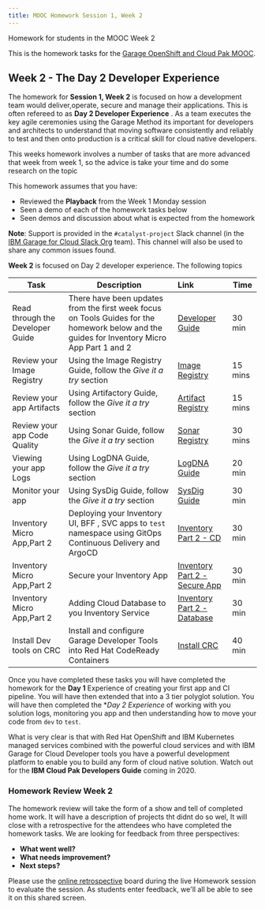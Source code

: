 ```yaml
---
title: MOOC Homework Session 1, Week 2
---
```


<PageDescription>

Homework for students in the MOOC Week 2

</PageDescription>

This is the homework tasks for the [Garage OpenShift and Cloud Pak MOOC](https://www.onlinedigitallearning.com/course/view.php?id=5631).

## Week 2 - The Day 2 Developer Experience

The homework for **Session 1, Week 2** is focused on how a development team would deliver,operate, secure and manage their applications. This is often refereed to as **Day 2 Developer Experience** . As a team executes the key agile ceremonies using the Garage Method its important for developers and architects to understand that moving software consistently and reliably to test and then onto production is a critical skill for cloud native developers.

This weeks homework involves a number of tasks that are more advanced that week from week 1, so the advice is take your time and do some research on the topic

This homework assumes that you have:
 - Reviewed the **Playback** from the Week 1 Monday session
 - Seen a demo of each of the homework tasks below
 - Seen demos and discussion about what is expected from the homework

<InlineNotification>

**Note**: Support is provided in the `#catalyst-project` Slack channel (in the [IBM Garage for Cloud Slack Org](http://ibm-garage.slack.com) team).
This channel will also be used to share any common issues found.

</InlineNotification>

**Week 2** is focused on Day 2 developer experience. The following topics

| Task                            | Description         | Link        | Time    |
| --------------------------------| ------------------  |:----------- |---------|
| Read through the Developer Guide| There have been updates from the first week focus on Tools Guides for the homework below and the guides for Inventory Micro App Part 1 and 2 | [Developer Guide](/overview) | 30 min |
| Review your Image Registry | Using the Image Registry Guide, follow the _Give it a try_ section |[Image Registry](/guides/image-registry#give-it-a-try) | 15 mins |
| Review your app Artifacts | Using Artifactory Guide, follow the _Give it a try_ section |[Artifact Registry](/guides/artifact-management#give-it-a-try) | 15 mins |
| Review your app Code Quality | Using Sonar Guide, follow the _Give it a try_ section |[Sonar Registry](/guides/code-analysis#give-it-a-try) | 30 mins |
| Viewing  your app Logs | Using LogDNA Guide, follow the _Give it a try_ section | [LogDNA Guide](/guides/log-management#give-it-a-try) | 20 min |
| Monitor your app | Using SysDig Guide, follow the _Give it a try_ section | [SysDig Guide](/guides/monitoring#give-it-a-try) | 30 min |
| Inventory Micro App,Part 2 | Deploying your Inventory UI, BFF , SVC apps to `test` namespace using GitOps Continuous Delivery and ArgoCD  | [Inventory Part 2 - CD](/practical/inventory-part2#) | 30 min |
| Inventory Micro App,Part 2 | Secure your Inventory App | [Inventory Part 2 - Secure App](/practical/inventory-part2#) | 30 min |
| Inventory Micro App,Part 2 | Adding Cloud Database to you Inventory Service | [Inventory Part 2 - Database](/practical/inventory-part2#) | 30 min |
| Install Dev tools on CRC | Install and configure Garage Developer Tools into Red Hat CodeReady Containers | [Install CRC](/admin/installation-crc) | 40 min |

Once you have completed these tasks you will have completed the homework for the **Day 1** Experience of creating your first app and CI pipeline. You will have then extended that into a 3 tier polyglot solution. You will have then completed the **Day 2 Experience* of working with you solution logs, monitoring you app and then understanding how to move your code from `dev` to `test`.

What is very clear is that with Red Hat OpenShift and IBM Kubernetes managed services combined with the powerful cloud services and with IBM Garage for Cloud Developer tools you have a powerful development platform to enable you to build any form of cloud native solution. Watch out for the **IBM Cloud Pak Developers Guide** coming in 2020.

### Homework Review Week 2

The homework review will take the form of a show and tell of completed home work. It will have a description of projects tht didnt do so wel, It will close with a  retrospective for the attendees who have completed the homework tasks. We are looking for feedback from three perspectives:

- **What went well?**
- **What needs improvement?**
- **Next steps?**

Please use the [online retrospective](https://reetro-io.herokuapp.com/board/5dc4fca0074a5400170d9c93/5dc4fca0074a5400170d9c95) board during the live Homework session to evaluate the session. As students enter feedback, we'll all be able to see it on this shared screen.

